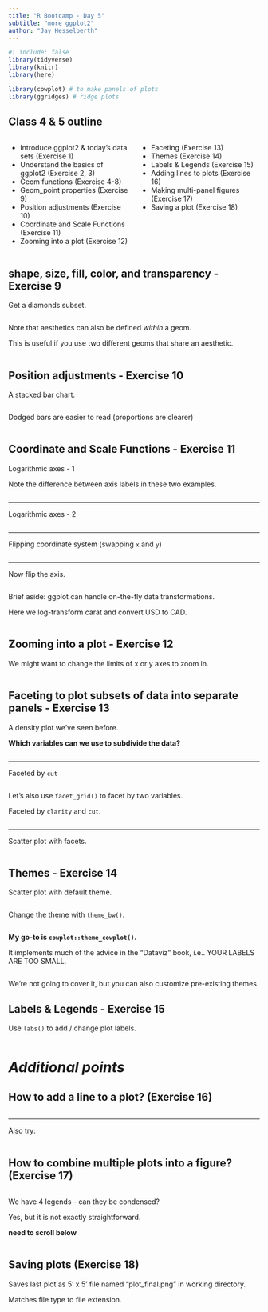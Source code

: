 ```yaml
---
title: "R Bootcamp - Day 5"
subtitle: "more ggplot2"
author: "Jay Hesselberth"
---
```


```r
#| include: false
library(tidyverse)
library(knitr)
library(here)

library(cowplot) # to make panels of plots
library(ggridges) # ridge plots
```

## Class 4 & 5 outline {.smaller}

:::: {.columns}

::: {.column width="50%"}
- Introduce ggplot2 & today's data sets (Exercise 1)
- Understand the basics of ggplot2 (Exercise 2, 3)
- Geom functions (Exercise 4-8)
- Geom_point properties (Exercise 9)
- Position adjustments (Exercise 10)
- Coordinate and Scale Functions (Exercise 11)
- Zooming into a plot (Exercise 12)
:::

::: {.column width="50%"}
- Faceting (Exercise 13)
- Themes (Exercise 14)
- Labels & Legends (Exercise 15)
- Adding lines to plots (Exercise 16)
- Making multi-panel figures (Exercise 17)
- Saving a plot (Exercise 18)
:::

::::

## shape, size, fill, color, and transparency - Exercise 9

Get a diamonds subset.

```r
```

Note that aesthetics can also be defined *within* a geom.

This is useful if you use two different geoms that share an aesthetic.

```r
```

## Position adjustments - Exercise 10

A stacked bar chart.

```r
```

Dodged bars are easier to read (proportions are clearer)

```r
```

## Coordinate and Scale Functions - Exercise 11

Logarithmic axes - 1

Note the difference between axis labels in these two examples.

```r
```

---

Logarithmic axes - 2

```r
```

---

Flipping coordinate system (swapping `x` and `y`)

```r
```

---

Now flip the axis.

```r
```

Brief aside: ggplot can handle on-the-fly data transformations.

Here we log-transform carat and convert USD to CAD.

```r
```

## Zooming into a plot - Exercise 12

We might want to change the limits of x or y axes to zoom in.

```r
```

## Faceting to plot subsets of data into separate panels - Exercise 13

A density plot we've seen before.

**Which variables can we use to subdivide the data?**

```r
```

---

Faceted by `cut`

```r
```

Let's also use `facet_grid()` to facet by two variables.

Faceted by `clarity` and `cut`.

```r
```

---

Scatter plot with facets.

```r
```

## Themes - Exercise 14

Scatter plot with default theme.

```r
```

Change the theme with `theme_bw()`.

```r
```

**My go-to is `cowplot::theme_cowplot()`.**

It implements much of the advice in the "Dataviz" book, i.e.. YOUR LABELS ARE TOO
SMALL.

```r
```

We're not going to cover it, but you can also customize pre-existing themes.

## Labels & Legends - Exercise 15

Use `labs()` to add / change plot labels.

```r
```

# *Additional points*

## How to add a line to a plot? (Exercise 16)

```r
```

---

Also try:

```r
```

## How to combine multiple plots into a figure? (Exercise 17)

```r
```

We have 4 legends - can they be condensed?

Yes, but it is not exactly straightforward.

**need to scroll below**

```r
```

## Saving plots (Exercise 18)

Saves last plot as 5' x 5' file named "plot_final.png" in working directory.

Matches file type to file extension.

```r
```
